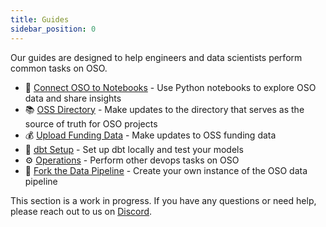 ```yaml
---
title: Guides
sidebar_position: 0
---
```


Our guides are designed to help engineers and data scientists perform common tasks on OSO.

- 📓 [Connect OSO to Notebooks](./notebooks) - Use Python notebooks to explore OSO data and share insights
- 📚 [OSS Directory](./oss-directory) - Make updates to the directory that serves as the source of truth for OSO projects
- 💰 [Upload Funding Data](./oss-funding) - Make updates to OSS funding data
- 🔧 [dbt Setup](./dbt) - Set up dbt locally and test your models
- ⚙️ [Operations](./ops) - Perform other devops tasks on OSO
- 🔀 [Fork the Data Pipeline](./fork-pipeline) - Create your own instance of the OSO data pipeline

This section is a work in progress. If you have any questions or need help, please reach out to us on [Discord](https://www.opensource.observer/discord).
